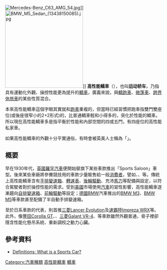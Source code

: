 [[File:Mercedes-Benz_C63_AMG_54.jpg|thumb]]]]
[[File:BMW_M5_Sedan_(13438150085).jpg|250px]]]]
'''高性能轎車'''（{{lang-en|sports sedan、sports saloon}}），也叫'''运动轿车'''，乃指具有運動化外觀、操控性能更為提升的[[轎車|轎車]]，廣義來說，與[[轎跑車|轎跑車]]、[[敞篷車|敞篷車]]、[[跨界休旅車|跨界休旅車]]的某些性質混合。

本來高性能轎車這個字眼其實就和[[跑車|跑車]]重複的，但當時已經習慣把跑車指雙門雙座位(或後座很窄小的2+2形式)的，比普通轎車輕和小得多的，突化於性能的轎車。所以現在高性能轎車多是指平衡於性能和內部空間的四或五門，有四座位的高性能私家車。

如果高性能轎車的外觀十分平實通俗，有時會被英美人士稱為「{{le|Q汽車或睡車|Sleeper (car)}}」。

== 概要 ==
早在1930年代，[[英國|英國]][[罗孚_(汽车品牌)|羅孚汽車]]便開始替旗下某些車款推出「Sports Saloon」車型。後來某些車廠將參賽競技用的車款少量販售給一般[[消費者|消費者]]，譬如{{link-en|愛快羅密歐1900|Alfa Romeo 1900}}、{{link-en|凱旋Dolomite|Triumph Dolomite}}、{{link-en|蓮花Cortina|Lotus Cortina}}等。傳統上高性能轎車含有[[手動變速器|手排變速箱]]、[[轉速表|轉速表]]、[[後輪驅動|後輪驅動]]、充沛[[馬力|馬力]]等配備與設定，以符合駕駛者對於操控性能的需求。受到[[美國|美國]]市場使用[[汽車|汽車]]的習性影響，高性能轎車逐漸趨向[[自动变速器|自排變速箱]]、[[前輪驅動|前輪驅動]]等設定；[[德國|德國]][[BMW|BMW]]汽車推出的[[BMW_M3|BMW M3]]、[[BMW_M5|BMW M5]]等車款甚至配備了半自動手排變速箱。

至於日系車款的代表，則首推[[三菱Lancer_Evolution|三菱Lancer Evolution]]及[[速霸陸Impreza|速霸陸Impreza WRX]]等。此外，像[[丰田卡罗拉|豐田Corolla GT]]、{{link-ja|豐田Carina GT|トヨタ・カリーナ}}、[[三菱Galant_VR-4|三菱Galant VR-4]]、{{link-ja|豐田Mark II|トヨタ・マークII}}等車款雖然外觀普通，骨子裡卻隱含性能化懸吊系統、重新調校之動力心臟。

== 參考資料 ==
* {{en}}[http://sportsandexoticcars.com/what-is-a-sportscar/ Definitions: What is a Sports Car?]
{{reflist}}

[[Category:汽車種類|Category:汽車種類]]
[[Category:高性能轎車|]]
[[Category:轎車|]]